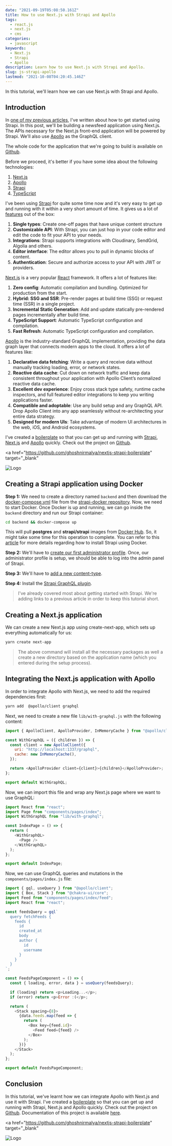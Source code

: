 ```yaml
---
date: "2021-09-19T05:08:50.161Z"
title: How to use Next.js with Strapi and Apollo
tags:
  - react.js
  - next.js
  - cms
categories:
  - javascript
keywords:
  - Next.js
  - Strapi
  - Apollo
description: Learn how to use Next.js with Strapi and Apollo.
slug: js-strapi-apollo
lastmod: "2021-10-08T04:20:45.146Z"
---
```


In this tutorial, we'll learn how we can use Next.js with Strapi and Apollo.

## Introduction

In [one of my previous articles](/articles/2020-01-01-how-to-automate-the-backend-stuffs-with-open-source-headless-cms-strapi-and-docker), I've written about how to get started using Strapi. In this post, we'll be building a newsfeed application using Next.js. The APIs necessary for the Next.js front-end application will be powered by Strapi. We'll also use [Apollo](https://www.apollographql.com/) as the GraphQL client.

The whole code for the application that we're going to build is available on [Github](https://github.com/ghoshnirmalya/nextjs-strapi-boilerplate).

Before we proceed, it's better if you have some idea about the following technologies:

1. [Next.js](https://nextjs.org/)
2. [Apollo](https://www.apollographql.com/)
3. [Strapi](http://strapi.io/)
4. [TypeScript](https://www.typescriptlang.org/)

I've been using [Strapi](http://strapi.io/) for quite some time now and it's very easy to get up and running with it within a very short amount of time. It gives us a lot of [features](https://strapi.io/features) out of the box:

1. **Single types**: Create one-off pages that have unique content structure
2. **Customizable API**: With Strapi, you can just hop in your code editor and edit the code to fit your API to your needs.
3. **Integrations**: Strapi supports integrations with Cloudinary, SendGrid, Algolia and others.
4. **Editor interface**: The editor allows you to pull in dynamic blocks of content.
5. **Authentication**: Secure and authorize access to your API with JWT or providers.

[Next.js](https://nextjs.org/) is a very popular [React](https://reactjs.org/) framework. It offers a lot of features like:

1. **Zero config**: Automatic compilation and bundling. Optimized for production from the start.
2. **Hybrid: SSG and SSR**: Pre-render pages at build time (SSG) or request time (SSR) in a single project.
3. **Incremental Static Generation**: Add and update statically pre-rendered pages incrementally after build time.
4. **TypeScript Support**: Automatic TypeScript configuration and compilation.
5. **Fast Refresh**: Automatic TypeScript configuration and compilation.

[Apollo](https://www.apollographql.com/) is the industry-standard GraphQL implementation, providing the data graph layer that connects modern apps to the cloud. It offers a lot of features like:

1. **Declarative data fetching**: Write a query and receive data without manually tracking loading, error, or network states.
2. **Reactive data cache**: Cut down on network traffic and keep data consistent throughout your application with Apollo Client’s normalized reactive data cache.
3. **Excellent dev experience**: Enjoy cross stack type safety, runtime cache inspectors, and full featured editor integrations to keep you writing applications faster.
4. **Compatible and adoptable**: Use any build setup and any GraphQL API. Drop Apollo Client into any app seamlessly without re-architecting your entire data strategy.
5. **Designed for modern UIs**: Take advantage of modern UI architectures in the web, iOS, and Android ecosystems.

I've created a [boilerplate](https://github.com/ghoshnirmalya/nextjs-strapi-boilerplate) so that you can get up and running with [Strapi](http://strapi.io/), [Next.js](https://nextjs.org/) and [Apollo](https://www.apollographql.com/) quickly. Check out the project on [Github](https://github.com/ghoshnirmalya/nextjs-strapi-boilerplate).

<a
  href="https://github.com/ghoshnirmalya/nextjs-strapi-boilerplate"
  target="_blank"
>
  <img
    src="https://user-images.githubusercontent.com/6391763/90599044-ca070300-e211-11ea-8b8a-89354dd30bd5.png"
    alt="Logo"
  />
</a>

## Creating a Strapi application using Docker

**Step 1:** We need to create a directory named `backend` and then download the [docker-compose.yml](https://github.com/strapi/strapi-docker/blob/master/examples/postgresql/docker-compose.yml) file from the [strapi-docker repository](https://github.com/strapi/strapi-docker). Now, we need to start Docker. Once Docker is up and running, we can go inside the `backend` directory and run our Strapi container:

```bash
cd backend && docker-compose up
```

This will pull **postgres** and **strapi/strapi** images from [Docker Hub](https://hub.docker.com/). So, it might take some time for this operation to complete. You can refer to this [article](https://nirmalyaghosh.com/articles/2020-01-01-how-to-automate-the-backend-stuffs-with-open-source-headless-cms-strapi-and-docker#installing-strapi) for more details regarding how to install Strapi using Docker.

**Step 2:** We'll have to [create our first administrator profile](https://nirmalyaghosh.com/articles/2020-01-01-how-to-automate-the-backend-stuffs-with-open-source-headless-cms-strapi-and-docker#creating-our-first-administrator-profile). Once, our administrator profile is setup, we should be able to log into the admin panel of Strapi.

**Step 3:** We'll have to [add a new content-type](https://nirmalyaghosh.com/articles/2020-01-01-how-to-automate-the-backend-stuffs-with-open-source-headless-cms-strapi-and-docker#adding-a-new-content-type).

**Step 4:** Install the [Strapi GraphQL plugin](https://strapi.io/documentation/3.0.0-beta.x/plugins/graphql.html).

> I've already covered most about getting started with Strapi. We're adding links to a previous article in order to keep this tutorial short.

## Creating a Next.js application

We can create a new Next.js app using create-next-app, which sets up everything automatically for us:

```bash
yarn create next-app
```

> The above command will install all the necessary packages as well a create a new directory based on the application name (which you entered during the setup process).

## Integrating the Next.js application with Apollo

In order to integrate Apollo with Next.js, we need to add the required dependencies first:

```bash
yarn add  @apollo/client graphql
```

Next, we need to create a new file `lib/with-graphql.js` with the following content:

```js:lib/with-graphql.js
import { ApolloClient, ApolloProvider, InMemoryCache } from "@apollo/client";

const WithGraphQL = ({ children }) => {
  const client = new ApolloClient({
    uri: "http://localhost:1337/graphql",
    cache: new InMemoryCache(),
  });

  return <ApolloProvider client={client}>{children}</ApolloProvider>;
};

export default WithGraphQL;
```

Now, we can import this file and wrap any Next.js page where we want to use GraphQL:

```js:pages/index.js
import React from "react";
import Page from "components/pages/index";
import WithGraphQL from "lib/with-graphql";

const IndexPage = () => {
  return (
    <WithGraphQL>
      <Page />
    </WithGraphQL>
  );
};

export default IndexPage;
```

Now, we can use GraphQL queries and mutations in the `components/pages/index.js` file:

```js:components/pages/index.js
import { gql, useQuery } from "@apollo/client";
import { Box, Stack } from "@chakra-ui/core";
import Feed from "components/pages/index/feed";
import React from "react";

const feedsQuery = gql`
  query fetchFeeds {
    feeds {
      id
      created_at
      body
      author {
        id
        username
      }
    }
  }
`;

const FeedsPageComponent = () => {
  const { loading, error, data } = useQuery(feedsQuery);

  if (loading) return <p>Loading...</p>;
  if (error) return <p>Error :(</p>;

  return (
    <Stack spacing={8}>
      {data.feeds.map(feed => {
        return (
          <Box key={feed.id}>
            <Feed feed={feed} />
          </Box>
        );
      })}
    </Stack>
  );
};

export default FeedsPageComponent;
```

## Conclusion

In this tutorial, we've learnt how we can integrate Apollo with Next.js and use it with Strapi. I've created a [boilerplate](https://github.com/ghoshnirmalya/nextjs-strapi-boilerplate) so that you can get up and running with Strapi, Next.js and Apollo quickly. Check out the project on [Github](https://github.com/ghoshnirmalya/nextjs-strapi-boilerplate). Documentation of this project is available [here](/guides/nextjs-strapi-boilerplate).

<a
  href="https://github.com/ghoshnirmalya/nextjs-strapi-boilerplate"
  target="_blank"
>
  <img
    src="https://user-images.githubusercontent.com/6391763/90599044-ca070300-e211-11ea-8b8a-89354dd30bd5.png"
    alt="Logo"
  />
</a>
